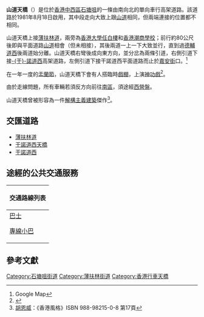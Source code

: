 {{NoteTA
|G1 = Unit
}}
{{Infobox Hong Kong Road
| 中文街道名稱 =山道天橋
| 英文街道名稱 = Hill Road Flyover 
| 圖片 = File:Hill Road, Hong Kong 1.jpg
| 圖片說明 = 照片中的高架道路即為山道天橋
| 隸屬幹線 = 
| 路段總長度 = 0.7<ref>{{cite web|url=https://www.google.com.hk/maps/dir/22.2838168,114.1354912/22.288011,114.1374339/@22.2859193,114.1344861,17z/data=!3m1!4b1!4m2!4m1!3e0?hl=zh-TW|title=據 Google Map 計算|access-date=2017-10-27|archive-date=2021-03-07|archive-url=https://web.archive.org/web/20210307065354/https://www.google.com.hk/maps/dir/22.2838168,114.1354912/22.288011,114.1374339/@22.2859193,114.1344861,17z/data=!3m1!4b1!4m2!4m1!3e0?hl=zh-TW|dead-url=no}}</ref>
| 車速限制 = 50
| 行車線數量 = 單線單程
| 所在地區 = 香港香港島
| 起點 = [[中西區_(香港)|中西區]][[香港大學|香港大學]][[薄扶林道|薄扶林道]]
| 終點 = [[中西區_(香港)|中西區]][[石塘咀|石塘咀]]{{SR|4}}[[干諾道西天橋|干諾道西天橋]]／[[干諾道西|干諾道西]]近[[屈地街電車廠|屈地街電車廠]]
| 通車日期 = 1981年8月18日
}}

'''山道天橋'''（{{lang-en|Hill Road Flyover}}）是位於[[香港|香港]][[中西區_(香港)|中西區]][[石塘咀|石塘咀]]的一條由南向北的單向車行高架道路。該道路於1981年8月18日啟用，其中段走向大致上跟[[山道_(香港)|山道]]相同，但兩端連接的位置都不相同。

山道天橋上接[[薄扶林道|薄扶林道]]，兩旁為[[香港大學|香港大學]][[任白樓|任白樓]]和[[香港潮商學校|香港潮商學校]]；前行約80公尺後即與平面道路[[山道|山道]]相會（但未相接），其後兩道一上一下大致並行，直到過[[德輔道西|德輔道西]]後兩道始分離。山道天橋右彎後成向東方向，並分岔為兩條引道，右側引道下接[[干諾道西|-{干}-諾道西]]高架道路，左側引道下接干諾道西平面道路而止於[[嘉安街|嘉安街]]口。<ref>Google Map</ref>

在一年一度的[[盂蘭節|盂蘭節]]，山道天橋下會有人搭臨時[[戲棚|戲棚]]，上演[[神功戲|神功戲]]<ref>{{cite web|url=http://www.overover.com/blog/?p=55|title=山道天橋|work=Kalson Ho » Blog Archive|date=2008-07-11}}</ref>。

由於走線問題，所有車輛若須反方向前往[[南區_(香港)|南區]]，須途經[[西營盤|西營盤]]。

山道天橋曾被形容為一件[[解構主義建築|解構主義建築]]傑作<ref>[[胡恩威|胡恩威]]：《香港風格》ISBN 988-98215-0-8 第17頁</ref>。

==交匯道路==
*[[薄扶林道|薄扶林道]]
*[[干諾道西天橋|干諾道西天橋]]
*[[干諾道西|干諾道西]]
==途經的公共交通服務==
{| class="mw-collapsible mw-collapsed wikitable" style="background:white; margin: 0 auto; width: auto;"  
! 交通路線列表
|-
|
;[[香港巴士|巴士]]
{{港島巴士簡單列表|4X|30X|33X|37X|90B}}
{{過海隧道巴士簡單列表|970X|X970}}
;[[香港小巴|專線小巴]]
{{港島專線小巴簡單列表|8X|10P|22X|31X}}
|}

==參考文獻==
{{reflist}}

[[Category:石塘咀街道|Category:石塘咀街道]]
[[Category:薄扶林街道|Category:薄扶林街道]]
[[Category:香港行車天橋|Category:香港行車天橋]]